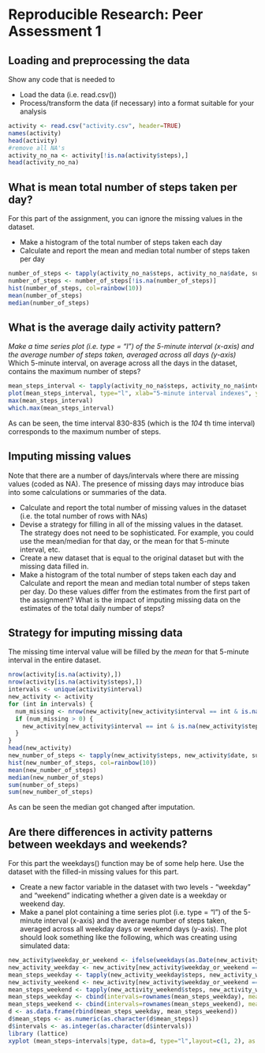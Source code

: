 # Reproducible Research: Peer Assessment 1


## Loading and preprocessing the data

Show any code that is needed to

* Load the data (i.e. read.csv())
* Process/transform the data (if necessary) into a format suitable for your analysis

```r
activity <- read.csv("activity.csv", header=TRUE)
names(activity)
head(activity)
#remove all NA's
activity_no_na <- activity[!is.na(activity$steps),]
head(activity_no_na)
```

## What is mean total number of steps taken per day?

For this part of the assignment, you can ignore the missing values in the dataset.

* Make a histogram of the total number of steps taken each day
* Calculate and report the mean and median total number of steps taken per day

```r
number_of_steps <- tapply(activity_no_na$steps, activity_no_na$date, sum)
number_of_steps <- number_of_steps[!is.na(number_of_steps)]
hist(number_of_steps, col=rainbow(10))
mean(number_of_steps)
median(number_of_steps)
```

## What is the average daily activity pattern?

*Make a time series plot (i.e. type = "l") of the 5-minute interval (x-axis) and the average number of steps taken, averaged across all days (y-axis)
*Which 5-minute interval, on average across all the days in the dataset, contains the maximum number of steps?

```r
mean_steps_interval <- tapply(activity_no_na$steps, activity_no_na$interval, mean)
plot(mean_steps_interval, type="l", xlab="5-minute interval indexes", ylab="average steps taken")
max(mean_steps_interval)
which.max(mean_steps_interval)
```
As can be seen, the time interval 830-835 (which is the *104* th time interval) corresponds to the maximum number of steps. 

## Imputing missing values

Note that there are a number of days/intervals where there are missing values (coded as NA). The presence of missing days may introduce bias into some calculations or summaries of the data.

* Calculate and report the total number of missing values in the dataset (i.e. the total number of rows with NAs)
* Devise a strategy for filling in all of the missing values in the dataset. The strategy does not need to be sophisticated. For example, you could use the mean/median for that day, or the mean for that 5-minute interval, etc.
* Create a new dataset that is equal to the original dataset but with the missing data filled in.
* Make a histogram of the total number of steps taken each day and Calculate and report the mean and median total number of steps taken per day. Do these values differ from the estimates from the first part of the assignment? What is the impact of imputing missing data on the estimates of the total daily number of steps?

Strategy for imputing missing data
----------------------------------
The missing time interval value will be filled by the *mean* for that 5-minute interval in the entire dataset.

```r
nrow(activity[is.na(activity),])
nrow(activity[is.na(activity$steps),])
intervals <- unique(activity$interval)
new_activity <- activity
for (int in intervals) {
  num_missing <- nrow(new_activity[new_activity$interval == int & is.na(new_activity$steps),])
  if (num_missing > 0) {
    new_activity[new_activity$interval == int & is.na(new_activity$steps),]$steps <- rep(mean_steps_interval[as.character(int)], num_missing)
  }
}
head(new_activity)
new_number_of_steps <- tapply(new_activity$steps, new_activity$date, sum)
hist(new_number_of_steps, col=rainbow(10))
mean(new_number_of_steps)
median(new_number_of_steps)
sum(number_of_steps)
sum(new_number_of_steps)
```
As can be seen the median got changed after imputation.

## Are there differences in activity patterns between weekdays and weekends?

For this part the weekdays() function may be of some help here. Use the dataset with the filled-in missing values for this part.

* Create a new factor variable in the dataset with two levels - "weekday" and "weekend" indicating whether a given date is a weekday or weekend day.
* Make a panel plot containing a time series plot (i.e. type = "l") of the 5-minute interval (x-axis) and the average number of steps taken, averaged across all weekday days or weekend days (y-axis). The plot should look something like the following, which was creating using simulated data:

```r
new_activity$weekday_or_weekend <- ifelse(weekdays(as.Date(new_activity$date)) %in% c("Saturday", "Sunday"), "weekend", "weekday")  
new_activity_weekday <- new_activity[new_activity$weekday_or_weekend == "weekday",]
mean_steps_weekday <- tapply(new_activity_weekday$steps, new_activity_weekday$interval, mean)
new_activity_weekend <- new_activity[new_activity$weekday_or_weekend == "weekend",]
mean_steps_weekend <- tapply(new_activity_weekend$steps, new_activity_weekend$interval, mean)
mean_steps_weekday <- cbind(intervals=rownames(mean_steps_weekday), mean_steps=mean_steps_weekday, type="weekday")
mean_steps_weekend <- cbind(intervals=rownames(mean_steps_weekend), mean_steps=mean_steps_weekend, type="weekend")
d <- as.data.frame(rbind(mean_steps_weekday, mean_steps_weekend))
d$mean_steps <- as.numeric(as.character(d$mean_steps))
d$intervals <- as.integer(as.character(d$intervals))
library (lattice)
xyplot (mean_steps~intervals|type, data=d, type="l",layout=c(1, 2), as.table=T, xlab="5-minute interval indexes")
```
